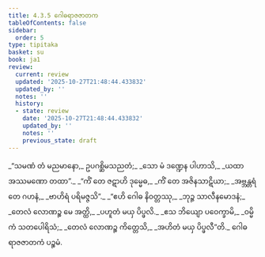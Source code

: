 ```yaml
---
title: 4.3.5 ဂေါဓရာဇဇာတက
tableOfContents: false
sidebar:
  order: 5
type: tipitaka
basket: su
book: ja1
review:
  current: review
  updated: '2025-10-27T21:48:44.433832'
  updated_by: ''
  notes: ''
  history:
  - state: review
    date: '2025-10-27T21:48:44.433832'
    updated_by: ''
    notes: ''
    previous_state: draft
---
```



<ReviewStatus review={frontmatter.review} showDetails={true} />

<HypothesisAnnotation frontmatter={frontmatter} />

<DynamicBreadcrumb />

<Division number="97" book="ja1" e="ch" v="22" p="105">

<Paragraph number="1007" type="verses" book="ja1">
_“သမဏံ တံ မညမာနော,_  
ဥပဂစ္ဆိမသညတံ;_  
_သော မံ ဒဏ္ဍေန ပါဟာသိ,_  
_ယထာ အဿမဏော တထာ”._  

</Paragraph>

</Division>
<Division number="98" book="ja1" e="ch" v="22" p="106">

<Paragraph number="1008" type="verses" book="ja1">
_“ကိံ တေ ဇဋာဟိ ဒုမ္မေဓ,_  
_ကိံ တေ အဇိနသာဋိယာ;_  
_အဗ္ဘန္တရံ တေ ဂဟနံ,_  
_ဗာဟိရံ ပရိမဇ္ဇသိ”._  

</Paragraph>

</Division>
<Division number="99" book="ja1" e="ch" v="22" p="106">

<Paragraph number="1009" type="verses" book="ja1">
_“ဧဟိ ဂေါဓ နိဝတ္တဿု,_  
_ဘုဉ္ဇ သာလီနမောဒနံ;_  
_တေလံ လောဏဉ္စ မေ အတ္ထိ,_  
_ပဟူတံ မယှ ပိပ္ဖလိ._  

</Paragraph>

</Division>
<Division number="100" book="ja1" e="ch" v="22" p="106">

<Paragraph number="1010" type="verses" book="ja1">
_ဧသ ဘိယျော ပဝေက္ခာမိ,_  
_ဝမ္မိကံ သတပေါရိသံ;_  
_တေလံ လောဏဉ္စ ကိတ္တေသိ,_  
_အဟိတံ မယှ ပိပ္ဖလီ”တိ._  


</Paragraph>
</Division>

<Paragraph number="1011" type="center" book="ja1">
ဂေါဓရာဇဇာတကံ ပဉ္စမံ.
</Paragraph>